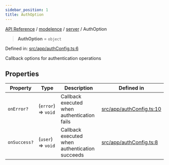 ```yaml
---
sidebar_position: 1
title: AuthOption
---
```


[API Reference](/api-reference/modelence/server/type-aliases/../../../index) / [modelence](/api-reference/modelence/server/type-aliases/../../index) / [server](/api-reference/modelence/server/type-aliases/../index) / AuthOption

> **AuthOption** = `object`

Defined in: [src/app/authConfig.ts:6](https://github.com/modelence/modelence/blob/30fe36d2cf64cf9585e2112a17244e5591e12208/packages/modelence/src/app/authConfig.ts#L6)

Callback options for authentication operations

## Properties

| Property | Type | Description | Defined in |
| ------ | ------ | ------ | ------ |
| <a id="onerror"></a> `onError?` | (`error`) => `void` | Callback executed when authentication fails | [src/app/authConfig.ts:10](https://github.com/modelence/modelence/blob/30fe36d2cf64cf9585e2112a17244e5591e12208/packages/modelence/src/app/authConfig.ts#L10) |
| <a id="onsuccess"></a> `onSuccess?` | (`user`) => `void` | Callback executed when authentication succeeds | [src/app/authConfig.ts:8](https://github.com/modelence/modelence/blob/30fe36d2cf64cf9585e2112a17244e5591e12208/packages/modelence/src/app/authConfig.ts#L8) |
